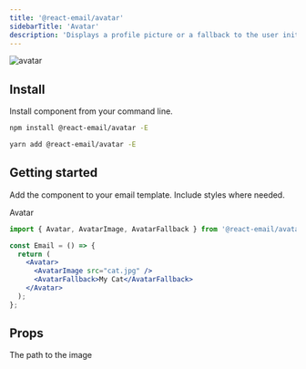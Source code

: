 ```yaml
---
title: '@react-email/avatar'
sidebarTitle: 'Avatar'
description: 'Displays a profile picture or a fallback to the user initials.'
---
```



<img className="rounded-md" src="/docs/images/components/avatar.png" alt="avatar" />

## Install

Install component from your command line.

<CodeGroup>

```sh npm
npm install @react-email/avatar -E
```

```sh yarn
yarn add @react-email/avatar -E
```

</CodeGroup>

## Getting started

Add the component to your email template. Include styles where needed.

Avatar

```jsx
import { Avatar, AvatarImage, AvatarFallback } from '@react-email/avatar';

const Email = () => {
  return (
    <Avatar>
      <AvatarImage src="cat.jpg" />
      <AvatarFallback>My Cat</AvatarFallback>
    </Avatar>
  );
};
```

## Props

<ResponseField name="src" type="string">
  The path to the image
</ResponseField>

<Support />
